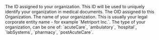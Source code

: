 <ResponseField name="id" type="string" required>
  The ID assigned to your organization. This ID will be used to uniquely identify your
  organization in medical documents.
</ResponseField>

<ResponseField name="oid" type="string" required>
  The OID assigned to this Organization.
</ResponseField>

<ResponseField name="name" type="string" required>
  The name of your organization. This is usually your legal corporate entity name - for example
  `Metriport Inc.`.
</ResponseField>

<ResponseField name="type" type="string" required>
  The type of your organization, can be one of: `acuteCare`, `ambulatory`, `hospital`, `labSystems`,
  `pharmacy`, `postAcuteCare`.
</ResponseField>

<ResponseField name="location" type="Address" required>
  <Snippet file="address-response.mdx" />
</ResponseField>
